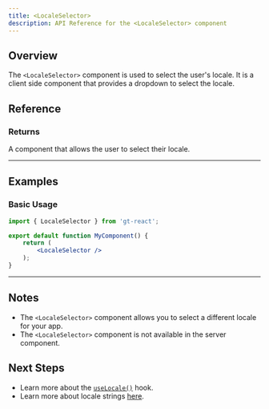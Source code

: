 ```yaml
---
title: <LocaleSelector>
description: API Reference for the <LocaleSelector> component
---
```


## Overview

The `<LocaleSelector>` component is used to select the user's locale.
It is a client side component that provides a dropdown to select the locale.

## Reference

### Returns

A component that allows the user to select their locale.

---

## Examples

### Basic Usage

```jsx
import { LocaleSelector } from 'gt-react';

export default function MyComponent() {
    return (
        <LocaleSelector />
    );
}
```

---

## Notes
* The `<LocaleSelector>` component allows you to select a different locale for your app.
* The `<LocaleSelector>` component is not available in the server component.

## Next Steps

* Learn more about the [`useLocale()`](/docs/react/api/helpers/useLocale) hook.
* Learn more about locale strings [here](/docs/platform/locale-strings).
